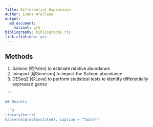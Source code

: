 ```yaml
---
Title: Differential Expression
Author: Ivana Arellano
output:
  md_document:
    variant: gfm
bibliography: bibliography.ris
link-citations: yes
---
```


## Methods

 1. Salmon [@Patro] to estimate relative abundance
 2. tximport [@Soneson] to import the Salmon abundance
 3. DESeq2 [@Love] to perform statistical tests to identify differentially expressed genes

```R
'''

## Results

```R
library(knitr)
kable(head(deAnnotated), caption = "Table")
```

